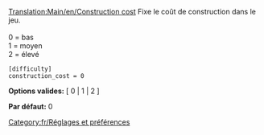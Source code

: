 [[Translation:Main/en/Construction cost]]
{{en/-}}
Fixe le coût de construction dans le jeu.<br><br>
0 = bas<br>
1 = moyen<br>
2 = élevé<br>

<pre>
[difficulty]
construction_cost = 0
</pre>

'''Options valides:''' [ 0 | 1 | 2 ]

'''Par défaut:''' 0


[[Category:fr/Réglages et préférences]]